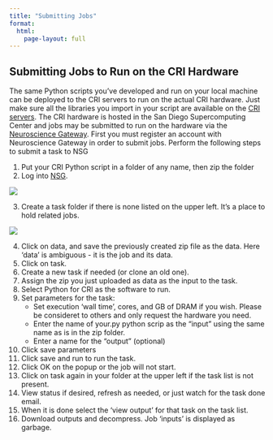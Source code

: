 ```yaml
---
title: "Submitting Jobs"
format:
  html:
    page-layout: full
---
```


## **Submitting Jobs to Run on the CRI Hardware**
The same Python scripts you’ve developed and run on your local machine can be deployed to the CRI servers to run on the actual CRI hardware. Just make sure all the libraries you import in your script are available on the [CRI servers](https://github.com/Integrated-Systems-Neuroengineering/L2S/blob/main/Python%20libraries%20present%20on%20the%20CRI%20servers). The CRI hardware is hosted in the San Diego Supercomputing Center and jobs may be submitted to run on the hardware via the [Neuroscience Gateway](https://www.nsgportal.org/index.html). First you must register an account with Neuroscience Gateway in order to submit jobs. Perform the following steps to submit a task to NSG

1. Put your CRI Python script in a folder of any name, then zip the folder
2. Log into [NSG](https://nsgprod.sdsc.edu:8443/portal2/login!input.action).

![](../images/api/login.png)

3. Create a task folder if there is none listed on the upper left. It’s a place to hold related jobs.

![](../images/api/taskfolder.png)

4. Click on data, and save the previously created zip file as the data. Here ‘data’ is ambiguous - it is the job and its data.
5. Click on task.
6. Create a new task if needed (or clone an old one).
7. Assign the zip you just uploaded as data as the input to the task.
8. Select Python for CRI as the software to run.
9. Set parameters for the task:
    - Set execution ‘wall time’, cores, and GB of DRAM if you wish. Please be consideret to others and only request the hardware you need.
    - Enter the name of your.py python scrip as the “input” using the same name as is in the zip folder.
    - Enter a name for the “output” (optional)
10. Click save parameters
11. Click save and run to run the task.
12. Click OK on the popup or the job will not start.
13. Click on task again in your folder at the upper left if the task list is not present.
14. View status if desired, refresh as needed, or just watch for the task done email.
15. When it is done select the ‘view output’ for that task on the task list.
16. Download outputs and decompress. Job ‘inputs’ is displayed as garbage.